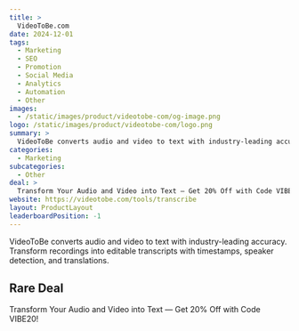 ```yaml
---
title: >
  VideoToBe.com
date: 2024-12-01
tags:
  - Marketing
  - SEO
  - Promotion
  - Social Media
  - Analytics
  - Automation
  - Other
images:
  - /static/images/product/videotobe-com/og-image.png
logo: /static/images/product/videotobe-com/logo.png
summary: >
  VideoToBe converts audio and video to text with industry-leading accuracy. Transform recordings into editable transcripts with timestamps, speaker detection, and translations.
categories:
  - Marketing
subcategories:
  - Other
deal: >
  Transform Your Audio and Video into Text — Get 20% Off with Code VIBE20!
website: https://videotobe.com/tools/transcribe
layout: ProductLayout
leaderboardPosition: -1
---
```

VideoToBe converts audio and video to text with industry-leading accuracy. Transform recordings into editable transcripts with timestamps, speaker detection, and translations.

## Rare Deal

Transform Your Audio and Video into Text — Get 20% Off with Code VIBE20!
